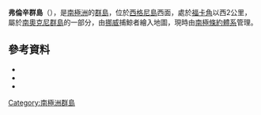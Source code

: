 {{Coord|60|42|S|45|41|W|source:GNIS|display=title}}

'''弗倫辛群島'''（{{lang-en|Flensing Islands}}），是[[南極洲|南極洲]]的[[群島|群島]]，位於[[西格尼島|西格尼島]]西面，處於[[福卡角|福卡角]]以西2公里，屬於[[南奧克尼群島|南奧克尼群島]]的一部分，由[[挪威|挪威]]捕鯨者繪入地圖，現時由[[南極條約體系|南極條約體系]]管理。

==參考資料==
*{{cite gnis | type = antarid | id = 5025| name = Flensing Islands | accessdate = 2012-03-27}}
*{{cite web |url=http://www.scribd.com/doc/36721395/Gna-GeographicNamesOfTheAntarctic1stEdition1981-djvu |work=Gna-GeographicNamesOfTheAntarctic1stEdition1981_djvu |title=Flensing Islands |page=676 |accessdate=2012-03-27 |archive-date=2013-10-15 |archive-url=https://web.archive.org/web/20131015093051/http://www.scribd.com/doc/36721395/Gna-GeographicNamesOfTheAntarctic1stEdition1981-djvu |dead-url=no }}
*{{usgs-gazetteer|id=5025}}

{{Antarctica-geo-stub}}
[[Category:南極洲群島|Category:南極洲群島]]